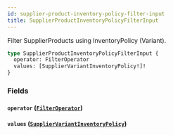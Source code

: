 ```yaml
---
id: supplier-product-inventory-policy-filter-input
title: SupplierProductInventoryPolicyFilterInput
---
```



Filter SupplierProducts using InventoryPolicy (Variant).


```graphql
type SupplierProductInventoryPolicyFilterInput {
  operator: FilterOperator
  values: [SupplierVariantInventoryPolicy!]!
}
```


### Fields

#### `operator` ([`FilterOperator`](/developers/supplier-apis/supply-api/graphql/reference/enums/filter-operator))




#### `values` ([`SupplierVariantInventoryPolicy`](/developers/supplier-apis/supply-api/graphql/reference/enums/supplier-variant-inventory-policy))






